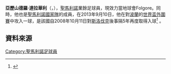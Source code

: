 {{Infobox football biography
| name                = Alessandro Della Valle<br>亞歷山德羅．達拉華利
| image               = [[File:Della_Valle_2013.JPG|240px]]
| image_size          = 
| caption             = 
| fullname            = Alessandro Della Valle
| birth_date          = {{birth date and age|df=yes|1982|06|08}}
| birth_place         = [[聖馬利諾|聖馬利諾]]
| height              = {{height|m=}}
| position            = [[足球位置|後衛]]
| currentclub         = Folgore
| clubnumber          = 6
| youthyears1         = 
| youthclubs1         = 
| years1              = 2000–2002
| years2              = 2002–2003
| years3              = 2003–2006
| years4              = 2006–2007
| years5              = 2007–2008
| years6              = 2008–2009
| years7              = 2009–2010
| years8              = 2010–2012
| years9              = 2012–
| clubs1              = San Marino Calcio
| clubs2              = Società Sportiva Folgore/Falciano
| clubs3              = Tropical Coriano
| clubs4              = Marignano
| clubs5              = Scot Due Emme
| clubs6              = Fontanelle
| clubs7              = Tropical Coriano
| clubs8              = ASD Sanvitese
| clubs9              = Folgore
| caps1               = ?
| caps2               = ?
| caps3               = ?
| caps4               = ?
| caps5               = ?
| caps6               = ?
| caps7               = ?
| caps8               = ?
| caps9               = ?
| goals1              = ?
| goals2              = ?
| goals3              = ?
| goals4              = ?
| goals5              = ?
| goals6              = ?
| goals7              = ?
| goals8              = ?
| goals9              = ?
| nationalyears1      = 2002–
| nationalteam1       = [[聖馬利諾國家足球隊|聖馬利諾]]
| nationalcaps1       = 47
| nationalgoals1      = 1
| medaltemplates      = 
| club-update         = 
| nationalteam-update = 2013年9月12日
}}

'''亞歷山德羅·達拉華利'''（{{lang|it|Alessandro Della Valle}}，{{bd|1982年|6月8日||}}），[[聖馬利諾|聖馬利諾]]業餘足球員，現效力當地球會Folgore。同時，他也是[[聖馬利諾國家足球隊|聖馬利諾國家隊]]的成員，在2013年9月10日，他在對[[波蘭國家足球隊|波蘭]]的[[2014年世界盃外圍賽_(歐洲區)|世界盃外圍賽]]中攻入一球，是該國自2008年10月11日對[[斯洛伐克國家足球隊|斯洛伐克]]後事隔5年再度取得入球<ref>{{Cite web |url=http://www.nydailynews.com/sports/soccer/tiny-san-marino-celebrates-goal-years-article-1.1452054 |title=Alessandro Della Valle a ‘national hero’ after scoring tiny San Marino’s first goal in five years |accessdate=2013-09-12 |archive-date=2020-08-10 |archive-url=https://web.archive.org/web/20200810160007/https://www.nydailynews.com/sports/soccer/tiny-san-marino-celebrates-goal-years-article-1.1452054 |dead-url=no }}</ref> 。

==資料來源==
{{Reflist}}

[[Category:聖馬利諾足球員|Category:聖馬利諾足球員]]